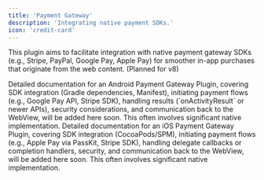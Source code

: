 ```yaml
---
title: 'Payment Gateway'
description: 'Integrating native payment SDKs.'
icon: 'credit-card'
---
```


This plugin aims to facilitate integration with native payment gateway SDKs (e.g., Stripe, PayPal, Google Pay, Apple Pay) for smoother in-app purchases that originate from the web content. (Planned for v8)

<Tabs>
 <Tab title="Android">
    <Info>
    Detailed documentation for an Android Payment Gateway Plugin, covering SDK integration (Gradle dependencies, Manifest), initiating payment flows (e.g., Google Pay API, Stripe SDK), handling results (`onActivityResult` or newer APIs), security considerations, and communication back to the WebView, will be added here soon. This often involves significant native implementation.
    </Info>
 </Tab>
 <Tab title="iOS">
    <Info>
    Detailed documentation for an iOS Payment Gateway Plugin, covering SDK integration (CocoaPods/SPM), initiating payment flows (e.g., Apple Pay via PassKit, Stripe SDK), handling delegate callbacks or completion handlers, security, and communication back to the WebView, will be added here soon. This often involves significant native implementation.
    </Info>
 </Tab>
</Tabs>